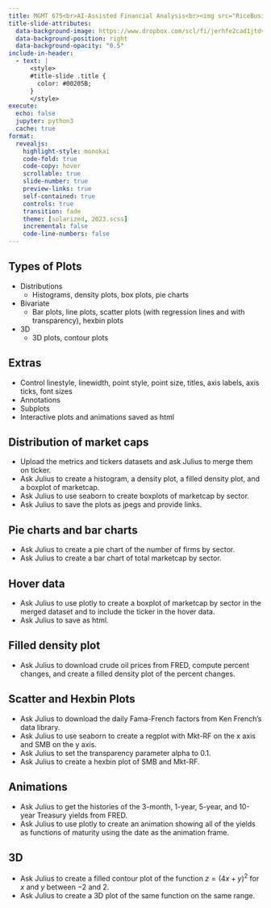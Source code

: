 ```yaml
---
title: MGMT 675<br>AI-Assisted Financial Analysis<br><img src="RiceBusiness-transparent-logo-sm.png"  height=100><br>Visualization
title-slide-attributes:
  data-background-image: https://www.dropbox.com/scl/fi/jerhfe2cad1jtdvapik71/gpt_image.jpg?rlkey=2dnc3qyozkm24tcl2pzjccxka&dl=1
  data-background-position: right
  data-background-opacity: "0.5"
include-in-header:
  - text: |
      <style>
      #title-slide .title {
        color: #00205B;
      }
      </style>
execute:
  echo: false
  jupyter: python3
  cache: true
format: 
  revealjs:
    highlight-style: monokai
    code-fold: true
    code-copy: hover
    scrollable: true
    slide-number: true
    preview-links: true
    self-contained: true
    controls: true
    transition: fade
    theme: [solarized, 2023.scss]
    incremental: false
    code-line-numbers: false
---
```


## Types of Plots

- Distributions
  - Histograms, density plots, box plots, pie charts 
- Bivariate
  - Bar plots, line plots, scatter plots (with regression lines and with transparency), hexbin plots
- 3D
  - 3D plots, contour plots

## Extras 

- Control linestyle, linewidth, point style, point size, titles, axis labels, axis ticks, font sizes
- Annotations
- Subplots
- Interactive plots and animations saved as html

## Distribution of market caps

- Upload the metrics and tickers datasets and ask Julius to merge them on ticker.
- Ask Julius to create a histogram, a density plot, a filled density plot, and a boxplot of marketcap.
- Ask Julius to use seaborn to create boxplots of marketcap by sector.
- Ask Julius to save the plots as jpegs and provide links.

## Pie charts and bar charts

- Ask Julius to create a pie chart of the number of firms by sector.
- Ask Julius to create a bar chart of total marketcap by sector. 

## Hover data

- Ask Julius to use plotly to create a boxplot of marketcap by sector in the merged dataset and to include the ticker in the hover data.  
- Ask Julius to save as html.

## Filled density plot

- Ask Julius to download crude oil prices from FRED, compute percent changes, and create a filled density plot of the percent changes.

## Scatter and Hexbin Plots

- Ask Julius to download the daily Fama-French factors from Ken French's data library.
- Ask Julius to use seaborn to create a regplot with Mkt-RF on the x axis and SMB on the y axis.
- Ask Julius to set the transparency parameter alpha to 0.1.
- Ask Julius to create a hexbin plot of SMB and Mkt-RF.

## Animations

- Ask Julius to get the histories of the 3-month, 1-year, 5-year, and 10-year Treasury yields from FRED.
- Ask Julius to use plotly to create an animation showing all of the yields as functions of maturity using the date as the animation frame.


## 3D

- Ask Julius to create a filled contour plot of the function $z=(4x + y)^2$ for $x$ and $y$ between $-2$ and $2$.
- Ask Julius to create a 3D plot of the same function on the same range.





